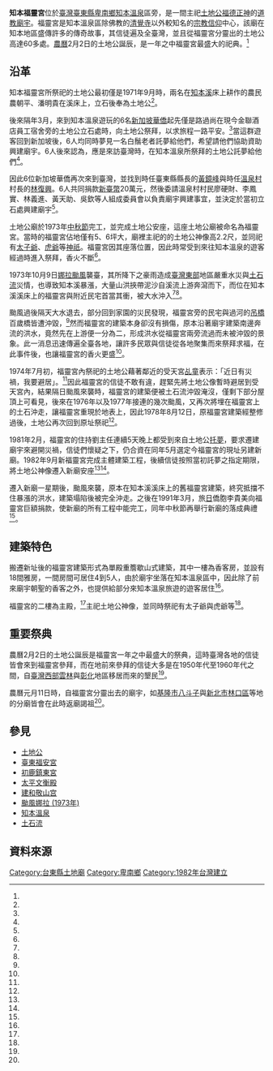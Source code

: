 {{coord|22.695026|121.020627|display=title}}
{{東亞廟宇
| name = 知本福靈宮
| img = File:知本福靈宮.jpg
| img_capt = 知本福靈宮
| image_width = 250px
| location = {{TWN}}臺東縣卑南鄉溫泉村溫泉路408巷38號<ref name="臺東觀光網"/>
| god =[[福德正神|福德正神]]
| type = 土地神
| struct = 單殿重簷歇山式建築
| open_year =1982年9月（新廟）
| cere_date =農曆2月2日土地公誕辰
| cultural_collection= 良好
|}}
'''知本福靈宮'''位於[[臺灣|臺灣]][[臺東縣|臺東縣]][[卑南鄉|卑南鄉]][[知本溫泉|知本溫泉]]區旁，是一間主祀[[土地公|土地公]][[福德正神|福德正神]]的[[道教|道教]][[廟宇|廟宇]]。福靈宮是知本溫泉區除佛教的[[清覺寺|清覺寺]]以外較知名的[[台灣民間信仰|宗教信仰]]中心，該廟在知本地區盛傳許多的傳奇故事，其信徒遍及全臺灣，並且從福靈宮分靈出的土地公高達60多處。[[農曆|農曆]]2月2日的土地公誕辰，是一年之中福靈宮最盛大的祀典。<ref name="教育大市集"/>

== 沿革 ==
知本福靈宮所祭祀的土地公最初僅是1971年9月時，兩名在[[知本溪|知本溪]]床上耕作的農民農朝平、潘明貴在溪床上，立石後奉為土地公<ref name="臺灣社區文化通"/>。

後來隔年3月，來到知本溫泉遊玩的6名[[新加坡華僑|新加坡華僑]]起先僅是路過尚在現今金聯酒店員工宿舍旁的土地公立石處時，向土地公祭拜，以求旅程一路平安。<ref name="臺灣社區文化通"/>當這群遊客回到新加坡後，6人均同時夢見一名白鬚老者託夢給他們，希望請他們協助資助興建廟宇。6人後來認為，應是來訪臺灣時，在知本溫泉所祭拜的土地公託夢給他們<ref name="臺灣社區文化通"/>。

因此6位新加坡華僑再次來到臺灣，並找到時任臺東縣縣長的[[黃鏡峰|黃鏡峰]]與時任[[溫泉村|溫泉村]]村長的[[林復興|林復興]]。6人共同捐款[[新臺幣|新臺幣]]20萬元，然後委請溫泉村村民廖硬財、李鳳實、林義進、黃天助、吳欽等人組成委員會以負責廟宇興建事宜，並決定於當初立石處興建廟宇<ref name="教育大市集"/>。

土地公廟於1973年[[中秋節|中秋節]]完工，並完成土地公安座，這座土地公廟被命名為福靈宮。當時的福靈宮佔地僅有5、6坪大，廟裡主祀的的土地公神像高2.2尺，並同祀有[[太子爺|太子爺]]、[[虎爺|虎爺]]等[[神祇|神祇]]。福靈宮因其座落位置，因此時常受到來往知本溫泉的遊客經過時進入祭拜，香火不斷<ref name="教育大市集"/>。

1973年10月9日[[颱風娜拉_(1973年)|娜拉颱風]]襲臺，其所降下之豪雨造成[[臺灣東部|臺灣東部]]地區嚴重水災與[[土石流|土石流]]災情，也導致知本溪暴漲，大量山洪挾帶泥沙自溪流上游奔瀉而下，而位在知本溪溪床上的福靈宮與附近民宅首當其衝，被大水沖入<ref name="教育大市集"/><ref name="臺東觀光網"/>。

颱風過後隔天大水退去，部分回到家園的災民發現，福靈宮旁的民宅與過河的[[吊橋|吊橋]]百歲橋皆遭沖毀，<ref name="卑南旅遊網"/>然而福靈宮的建築本身卻沒有損傷，原本沿著廟宇建築南邊奔流的洪水，竟然先在上游便一分為二，形成洪水從福靈宮兩旁流過而未被沖毀的景象。此一消息迅速傳遍全臺各地，讓許多民眾與信徒從各地聚集而來祭拜求福，在此事件後，也讓福靈宮的香火更盛<ref name="教育大市集"/>。

1974年7月初，福靈宮內祭祀的土地公藉著鄰近的受天宮[[乩童|乩童]]表示：「近日有災禍，我要避居」。<ref name="教育大市集"/>因此福靈宮的信徒不敢有違，趕緊先將土地公像暫時避居到受天宮內，結果隔日颱風來襲時，福靈宮的建築便被土石流沖毀淹沒，僅剩下部分屋頂上可看見，後來在1976年以及1977年接連的幾次颱風，又再次將埋在福靈宮上的土石沖走，讓福靈宮重現於地表上，因此1978年8月12日，原福靈宮建築經整修過後，土地公再次回到原址祭祀<ref name="教育大市集"/>。

1981年2月，福靈宮的住持劉主任連續5天晚上都受到來自土地公[[托夢|托夢]]，要求遷建廟宇來避開災禍，信徒們懷疑之下，仍合資在同年5月選定今福靈宮的現址另建新廟。1982年9月新福靈宮完成主體建築工程，後續信徒按照當初託夢之指定期限，將土地公神像遷入新廟安座<ref name="教育大市集"/><ref name="臺東觀光網"/>。

遷入新廟一星期後，颱風來襲，原本在知本溪溪床上的舊福靈宮建築，終究抵擋不住暴漲的洪水，建築塌陷後被完全沖走。之後在1991年3月，旅[[日本|日]]僑胞李貴美向福靈宮巨額捐款，使新廟的所有工程中能完工，同年中秋節再舉行新廟的落成典禮<ref name="教育大市集"/>。

== 建築特色 ==
搬遷新址後的福靈宮建築形式為單殿重簷歇山式建築，其中一樓為香客房，並設有18間雅房，一間房間可居住4到5人，由於廟宇坐落在知本溫泉區中，因此除了前來廟宇朝聖的香客之外，也提供給部分來知本溫泉旅遊的遊客居住<ref name="臺東觀光網"/>。

福靈宮的二樓為主殿，<ref name="臺東觀光網"/>主祀土地公神像，並同時祭祀有太子爺與虎爺等<ref name="臺灣社區文化通"/>。　

== 重要祭典 ==
農曆2月2日的土地公誕辰是福靈宮一年之中最盛大的祭典，這時臺灣各地的信徒皆會來到福靈宮參拜，而在地前來參拜的信徒大多是在1950年代至1960年代之間，自[[臺灣西部|臺灣西部]][[雲林|雲林]]與[[彰化縣|彰化]]地區移居而來的墾民<ref name="教育大市集"/>。

農曆元月11日時，自福靈宮分靈出去的廟宇，如[[基隆市|基隆市]][[八斗子漁港|八斗子]]與[[新北市|新北市]][[林口區|林口區]]等地的分廟皆會在此時返廟謁祖<ref name="教育大市集"/>。

== 參見 ==
* [[土地公|土地公]]
* [[臺東福安宮|臺東福安宮]]
* [[初鹿鎮東宮|初鹿鎮東宮]]
* [[太平文衡殿|太平文衡殿]]
* [[建和敬山宫|建和敬山宫]]
* [[颱風娜拉_(1973年)|颱風娜拉 (1973年)]]
* [[知本溫泉|知本溫泉]]
* [[土石流|土石流]]

== 資料來源 ==
{{reflist|refs=
<ref name="教育大市集">{{Cite web|language=zh-tw|url=https://market.cloud.edu.tw/content/local/taidon/fuhin/tem/bnt14.htm|title=福靈宮|author=|publisher=教育大市集|date=|accessdate=2017-02-13|archive-date=2019-05-20|archive-url=https://web.archive.org/web/20190520103715/https://market.cloud.edu.tw/content/local/taidon/fuhin/tem/bnt14.htm|dead-url=no}}</ref>

<ref name="臺東觀光網">{{Cite web|language=zh-tw|url=http://tour.taitung.gov.tw/)/Travel/ScenicSpot/287/%E7%9F%A5%E6%9C%AC%E7%A6%8F%E9%9D%88%E5%AE%AE|title=知本福靈宮|author=|publisher=臺東縣政府|date=|accessdate=2017-02-13}}{{Dead link|date=2019年12月 |bot=InternetArchiveBot |fix-attempted=yes }}</ref>

<ref name="卑南旅遊網">{{Cite web|language=zh-tw|url=http://beinan.pgo.tw/spot.php?ID=954008|title=福靈宮|author=|publisher=卑南旅遊網|date=|accessdate=2017-02-13|archive-date=2020-11-23|archive-url=https://web.archive.org/web/20201123105101/http://beinan.pgo.tw/spot.php?ID=954008|dead-url=no}}</ref>

<ref name="臺灣社區文化通">{{Cite web|language=zh-tw|url=http://sixstar.moc.gov.tw/blog/B0024/myArticleAction.do?method=doViewArticleNewDetail&articleId=71101|title=福靈宮─傳奇的阿伯公|author=謝旻均、劉庭婷、黃雅楨、彭馳惠|publisher=文化部|date=2015-12-15|accessdate=2017-02-13|archive-date=2020-11-23|archive-url=https://web.archive.org/web/20201123105109/http://sixstar.moc.gov.tw/blog/B0024/myArticleAction.do?method=doViewArticleNewDetail&articleId=71101|dead-url=no}}</ref>

}}

{{DEFAULTSORT:知本福靈宮}}
[[Category:台東縣土地廟|Category:台東縣土地廟]]
[[Category:卑南鄉|Category:卑南鄉]]
[[Category:1982年台灣建立|Category:1982年台灣建立]]